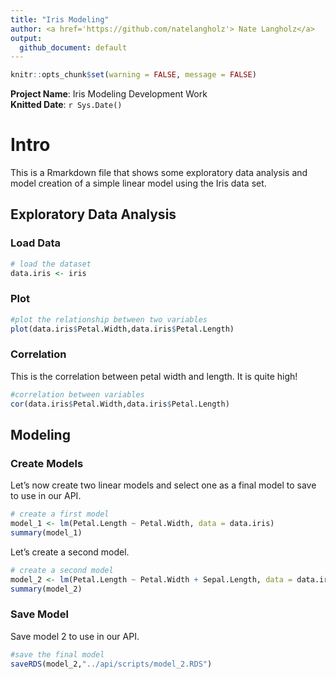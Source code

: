 ```yaml
---
title: "Iris Modeling"
author: <a href='https://github.com/natelangholz'> Nate Langholz</a>
output:
  github_document: default
---
```


```r
knitr::opts_chunk$set(warning = FALSE, message = FALSE)
```

**Project Name**: Iris Modeling Development Work    
**Knitted Date**: `r Sys.Date()`   

# Intro

This is a Rmarkdown file that shows some exploratory data analysis and model creation of a simple linear model using the Iris data set.  

## Exploratory Data Analysis

### Load Data

```r
# load the dataset
data.iris <- iris
```

### Plot

```r
#plot the relationship between two variables
plot(data.iris$Petal.Width,data.iris$Petal.Length)
```

### Correlation

This is the correlation between petal width and length. It is quite high!

```r
#correlation between variables
cor(data.iris$Petal.Width,data.iris$Petal.Length)
```

## Modeling


### Create Models

Let's now create two linear models and select one as a final model to save to use in our API.

```r
# create a first model
model_1 <- lm(Petal.Length ~ Petal.Width, data = data.iris)
summary(model_1)
```
Let's create a second model.

```r

# create a second model
model_2 <- lm(Petal.Length ~ Petal.Width + Sepal.Length, data = data.iris)
summary(model_2)
```

### Save Model

Save model 2 to use in our API. 

```r
#save the final model
saveRDS(model_2,"../api/scripts/model_2.RDS")
```


